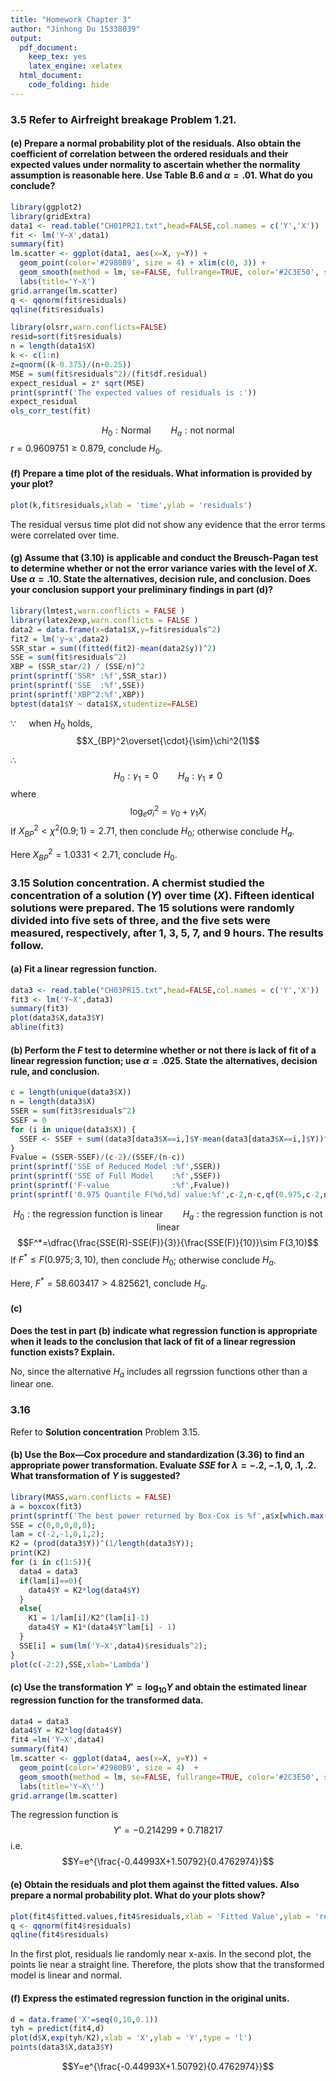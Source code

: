 ```yaml
---
title: "Homework Chapter 3"
author: "Jinhong Du 15338039"
output:
  pdf_document:
    keep_tex: yes
    latex_engine: xelatex
  html_document:
    code_folding: hide
---
```


### 3.5 Refer to **Airfreight breakage** Problem 1.21.
#### (e) Prepare a normal probability plot of the residuals. Also obtain the coefficient of correlation between the ordered residuals and their expected values under normality to ascertain whether the normality assumption is reasonable here. Use Table B.6 and $\alpha =.01$. What do you conclude?
```r
library(ggplot2)
library(gridExtra)
data1 <- read.table("CH01PR21.txt",head=FALSE,col.names = c('Y','X'))
fit <- lm('Y~X',data1)
summary(fit)
lm.scatter <- ggplot(data1, aes(x=X, y=Y)) + 
  geom_point(color='#2980B9', size = 4) + xlim(c(0, 3)) + 
  geom_smooth(method = lm, se=FALSE, fullrange=TRUE, color='#2C3E50', size=1.1) + 
  labs(title='Y~X')
grid.arrange(lm.scatter)
q <- qqnorm(fit$residuals)
qqline(fit$residuals)
```

```r
library(olsrr,warn.conflicts=FALSE)
resid=sort(fit$residuals)
n = length(data1$X)
k <- c(1:n)
z=qnorm((k-0.375)/(n+0.25))
MSE = sum(fit$residuals^2)/(fit$df.residual)
expect_residual = z* sqrt(MSE)
print(sprintf('The expected values of residuals is :'))
expect_residual
ols_corr_test(fit)
```

$$H_0 :\text{Normal}\qquad H_a : \text{not normal}$$
$r=0.9609751\geqslant 0.879$, conclude $H_0$.


#### (f) Prepare a time plot of the residuals. What information is provided by your plot?
```r
plot(k,fit$residuals,xlab = 'time',ylab = 'residuals')
```

The residual versus time plot did not show any evidence that the error terms were correlated over time.

#### (g) Assume that (3.10) is applicable and conduct the Breusch-Pagan test to determine whether or not the error variance varies with the level of $X$. Use $\alpha = .10$. State the alternatives, decision rule, and conclusion. Does your conclusion support your preliminary findings in part (d)?
```r
library(lmtest,warn.conflicts = FALSE )
library(latex2exp,warn.conflicts = FALSE )
data2 = data.frame(x=data1$X,y=fit$residuals^2)
fit2 = lm('y~x',data2)
SSR_star = sum((fitted(fit2)-mean(data2$y))^2)
SSE = sum(fit$residuals^2)
XBP = (SSR_star/2) / (SSE/n)^2
print(sprintf('SSR* :%f',SSR_star))
print(sprintf('SSE  :%f',SSE))
print(sprintf('XBP^2:%f',XBP))
bptest(data1$Y ~ data1$X,studentize=FALSE)
```
$\because\quad$ when $H_0$ holds,$$X_{BP}^2\overset{\cdot}{\sim}\chi^2(1)$$

$\therefore\quad$ 
$$H_0 :\gamma_1=0\qquad H_a : \gamma_1\neq 0$$
where $$\log_e\sigma_i^2=\gamma_0+\gamma_1X_i$$
If $X_{BP}^2<\chi^2(0.9;1)=2.71$, then conclude $H_0$; otherwise conclude $H_a$.

Here $X_{BP}^2=1.0331<2.71,$ conclude $H_0$.

### 3.15 **Solution concentration**. A chermist studied the concentration of a solution ($Y$) over time ($X$). Fifteen identical solutions were prepared. The 15 solutions were randomly divided into five sets of three, and the five sets were measured, respectively, after $1$, $3$, $5$, $7$, and $9$ hours. The results follow.

#### (a) Fit a linear regression function.
```r
data3 <- read.table("CH03PR15.txt",head=FALSE,col.names = c('Y','X'))
fit3 <- lm('Y~X',data3)
summary(fit3)
plot(data3$X,data3$Y)
abline(fit3)
```

#### (b) Perform the $F$ test to determine whether or not there is lack of fit of a linear regression function; use $\alpha =.025$. State the alternatives, decision rule, and conclusion.
```r
c = length(unique(data3$X))
n = length(data3$X)
SSER = sum(fit3$residuals^2)
SSEF = 0
for (i in unique(data3$X)) {
  SSEF <- SSEF + sum((data3[data3$X==i,]$Y-mean(data3[data3$X==i,]$Y))^2)
}
Fvalue = (SSER-SSEF)/(c-2)/(SSEF/(n-c))
print(sprintf('SSE of Reduced Model :%f',SSER))
print(sprintf('SSE of Full Model    :%f',SSEF))
print(sprintf('F-value              :%f',Fvalue))
print(sprintf('0.975 Quantile F(%d,%d) value:%f',c-2,n-c,qf(0.975,c-2,n-c)))
```
$$H_0 :\text{the regression function is linear}\qquad H_a : \text{the regression function is not linear}$$
$$F^*=\dfrac{\frac{SSE(R)-SSE(F)}{3}}{\frac{SSE(F)}{10}}\sim F(3,10)$$
If $F^*\leqslant F(0.975;3,10),$ then conclude $H_0$; otherwise conclude $H_a$.

Here, $F^*=58.603417>4.825621$, conclude $H_a$.

#### (c)
**Does the test in part (b) indicate what regression function is appropriate when it leads to the conclusion that lack of fit of a linear regression function exists? Explain.**

No, since the alternative $H_a$ includes all regrssion functions other than a linear one.

### 3.16 
Refer to **Solution concentration** Problem 3.15.

#### (b) Use the Box—Cox procedure and standardization (3.36) to find an appropriate power transformation. Evaluate $SSE$ for $\lambda=-.2, -.1,0,.1,.2.$ What transformation of $Y$ is suggested?
```r
library(MASS,warn.conflicts = FALSE)
a = boxcox(fit3)
print(sprintf('The best power returned by Box-Cox is %f',a$x[which.max(a$y)]))
SSE = c(0,0,0,0,0);
lam = c(-2,-1,0,1,2);
K2 = (prod(data3$Y))^(1/length(data3$Y));
print(K2)
for (i in c(1:5)){
  data4 = data3
  if(lam[i]==0){
    data4$Y = K2*log(data4$Y)
  }
  else{
    K1 = 1/lam[i]/K2^(lam[i]-1)
    data4$Y = K1*(data4$Y^lam[i] - 1)
  }
  SSE[i] = sum(lm('Y~X',data4)$residuals^2);
}
plot(c(-2:2),SSE,xlab='Lambda')
```


#### (c) Use the transformation $Y' = \log_{10} Y$ and obtain the estimated linear regression function for the transformed data.
```r
data4 = data3
data4$Y = K2*log(data4$Y)
fit4 =lm('Y~X',data4)
summary(fit4)
lm.scatter <- ggplot(data4, aes(x=X, y=Y)) + 
  geom_point(color='#2980B9', size = 4)  + 
  geom_smooth(method = lm, se=FALSE, fullrange=TRUE, color='#2C3E50', size=1.1) + 
  labs(title='Y~X\'')
grid.arrange(lm.scatter)
```
The regression function is $$Y'=-0.214299+0.718217$$
i.e. $$Y=e^{\frac{-0.44993X+1.50792}{0.4762974}}$$

#### (e) Obtain the residuals and plot them against the fitted values. Also prepare a normal probability plot. What do your plots show?
```r
plot(fit4$fitted.values,fit4$residuals,xlab = 'Fitted Value',ylab = 'residuals')
q <- qqnorm(fit4$residuals)
qqline(fit4$residuals)
```
In the first plot, residuals lie randomly near x-axis. In the second plot, the points lie near a straight line. Therefore, the plots show that the transformed model is linear and normal.


#### (f) Express the estimated regression function in the original units.
```r
d = data.frame('X'=seq(0,10,0.1))
tyh = predict(fit4,d)
plot(d$X,exp(tyh/K2),xlab = 'X',ylab = 'Y',type = 'l')
points(data3$X,data3$Y)

```
$$Y=e^{\frac{-0.44993X+1.50792}{0.4762974}}$$
